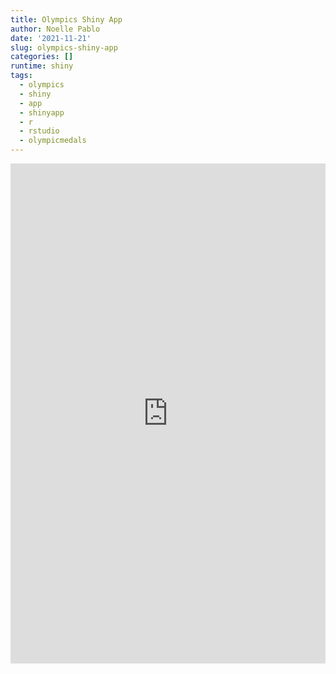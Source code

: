 ```yaml
---
title: Olympics Shiny App
author: Noelle Pablo
date: '2021-11-21'
slug: olympics-shiny-app
categories: []
runtime: shiny
tags:
  - olympics
  - shiny
  - app
  - shinyapp
  - r
  - rstudio
  - olympicmedals
---
```


<iframe height="800" width="100%" frameborder="no" src="https://noelle-pablo.shinyapps.io/olympics-app/"> </iframe>
